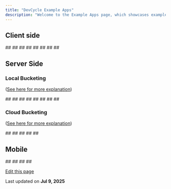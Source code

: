```yaml
---
title: "DevCycle Example Apps"
description: "Welcome to the Example Apps page, which showcases example applications using the DevCycle SDKs. The goal of this page is to provide developers with a comprehensive collection of example applications that demonstrate how to utilize DevCycle's SDKs with a variety of programming languages and frameworks."
---
```


## Client side[​](#client-side "Direct link to Client side")

<CardGroup>
  <Card title="JavaScript" href="https://github.com/DevCycleHQ-Labs/example-javascript">
    ##
  </Card>
</CardGroup>

<CardGroup>
  <Card title="React" href="https://github.com/DevCycleHQ-Labs/example-react-javascript">
    ##
  </Card>
</CardGroup>

<CardGroup>
  <Card title="Next.js - App Router" href="https://github.com/DevCycleHQ-Labs/example-nextjs-app-router">
    ##
  </Card>
</CardGroup>

<CardGroup>
  <Card title="Vue JS" href="https://github.com/DevCycleHQ-Labs/example-vue3">
    ##
  </Card>
</CardGroup>

<CardGroup>
  <Card title="MacOS" href="https://github.com/DevCycleHQ/ios-client-sdk/tree/main/Examples/DevCycle-MacOS-Example-App">
    ##
  </Card>
</CardGroup>

<CardGroup>
  <Card title="tvOS" href="https://github.com/DevCycleHQ/ios-client-sdk/tree/main/Examples/DevCycle-tvOS-Example-App">
    ##
  </Card>
</CardGroup>

<CardGroup>
  <Card title="Flutter" href="https://github.com/DevCycleHQ/flutter-client-sdk/tree/main/example">
    ##
  </Card>
</CardGroup>

<CardGroup>
  <Card title="Roku" href="https://github.com/DevCycleHQ/roku-client-sdk/tree/main/test-app">
    ##
  </Card>
</CardGroup>

## Server Side[​](#server-side "Direct link to Server Side")

### Local Bucketing[​](#local-bucketing "Direct link to Local Bucketing")

([See here for more explanation](/sdk/features#local-and-cloud-bucketing))

<CardGroup>
  <Card title="Node.js" href="https://github.com/DevCycleHQ-Labs/example-nodejs">
    ##
  </Card>
</CardGroup>

<CardGroup>
  <Card title="Go" href="https://github.com/DevCycleHQ-Labs/example-go">
    ##
  </Card>
</CardGroup>

<CardGroup>
  <Card title="PHP" href="https://github.com/DevCycleHQ-Labs/example-php">
    ##
  </Card>
</CardGroup>

<CardGroup>
  <Card title="Python" href="https://github.com/DevCycleHQ-Labs/example-python">
    ##
  </Card>
</CardGroup>

<CardGroup>
  <Card title="Ruby" href="https://github.com/DevCycleHQ-Labs/example-ruby">
    ##
  </Card>
</CardGroup>

<CardGroup>
  <Card title="Java" href="https://github.com/DevCycleHQ-Labs/example-java">
    ##
  </Card>
</CardGroup>

<CardGroup>
  <Card title=".NET" href="https://github.com/DevCycleHQ-Labs/example-dotnet">
    ##
  </Card>
</CardGroup>

<CardGroup>
  <Card title="NestJS" href="https://github.com/DevCycleHQ-Labs/example-nestjs">
    ##
  </Card>
</CardGroup>

### Cloud Bucketing[​](#cloud-bucketing "Direct link to Cloud Bucketing")

([See here for more explanation](/sdk/features#local-and-cloud-bucketing))

<CardGroup>
  <Card title="Node.js" href="https://github.com/DevCycleHQ/js-sdks/tree/main/examples/nodejs-cloud">
    ##
  </Card>
</CardGroup>

<CardGroup>
  <Card title="Go" href="https://github.com/DevCycleHQ/go-server-sdk/tree/main/example/cloud">
    ##
  </Card>
</CardGroup>

<CardGroup>
  <Card title="Ruby" href="https://github.com/DevCycleHQ/ruby-server-sdk/tree/main/examples/cloud">
    ##
  </Card>
</CardGroup>

<CardGroup>
  <Card title="Java" href="https://github.com/DevCycleHQ/java-server-sdk/blob/main/src/examples/java/com/devcycle/examples/CloudExample.java">
    ##
  </Card>
</CardGroup>

<CardGroup>
  <Card title=".NET" href="https://github.com/DevCycleHQ/dotnet-server-sdk/tree/main/DevCycle.SDK.Server.Cloud.Example">
    ##
  </Card>
</CardGroup>

## Mobile[​](#mobile "Direct link to Mobile")

<CardGroup>
  <Card title="iOS (Objective C)" href="https://github.com/DevCycleHQ/ios-client-sdk/tree/main/Examples/DevCycle-iOS-Example-App-ObjC">
    ##
  </Card>
</CardGroup>

<CardGroup>
  <Card title="iOS (Swift)" href="https://github.com/DevCycleHQ/ios-client-sdk/tree/main/Examples/DevCycle-iOS-Example-App-Swift">
    ##
  </Card>
</CardGroup>

<CardGroup>
  <Card title="Android (Java)" href="https://github.com/DevCycleHQ/android-client-sdk/tree/main/java-example">
    ##
  </Card>
</CardGroup>

<CardGroup>
  <Card title="Android (Kotlin)" href="https://github.com/DevCycleHQ/android-client-sdk/tree/main/kotlin-example">
    ##
  </Card>
</CardGroup>

[Edit this page](https://github.com/devcyclehq/devcycle-docs/edit/main/docs/examples.mdx)

Last updated on **Jul 9, 2025**
